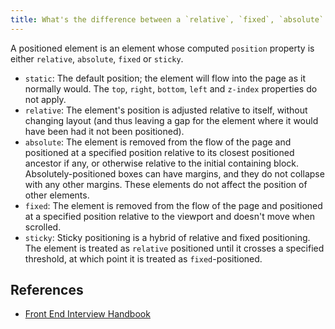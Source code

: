 ```yaml
---
title: What's the difference between a `relative`, `fixed`, `absolute` and `static`-ally positioned element?
---
```


A positioned element is an element whose computed `position` property is either `relative`, `absolute`, `fixed` or `sticky`.

- `static`: The default position; the element will flow into the page as it normally would. The `top`, `right`, `bottom`, `left` and `z-index` properties do not apply.
- `relative`: The element's position is adjusted relative to itself, without changing layout (and thus leaving a gap for the element where it would have been had it not been positioned).
- `absolute`: The element is removed from the flow of the page and positioned at a specified position relative to its closest positioned ancestor if any, or otherwise relative to the initial containing block. Absolutely-positioned boxes can have margins, and they do not collapse with any other margins. These elements do not affect the position of other elements.
- `fixed`: The element is removed from the flow of the page and positioned at a specified position relative to the viewport and doesn't move when scrolled.
- `sticky`: Sticky positioning is a hybrid of relative and fixed positioning. The element is treated as `relative` positioned until it crosses a specified threshold, at which point it is treated as `fixed`-positioned.

## References

- [Front End Interview Handbook](https://www.frontendinterviewhandbook.com/css-questions)
